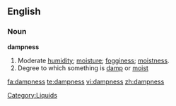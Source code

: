 ==English==

===Noun===
'''dampness'''

# Moderate [[humidity]]; [[moisture]]; [[fogginess]]; [[moistness]].
# Degree to which something is [[damp]] or [[moist]]

[[Category:Liquids]]

[[fa:dampness]]
[[te:dampness]]
[[vi:dampness]]
[[zh:dampness]]